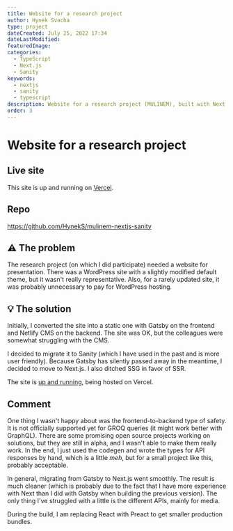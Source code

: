 ```yaml
---
title: Website for a research project
author: Hynek Svacha
type: project
dateCreated: July 25, 2022 17:34
dateLastModified:
featuredImage:
categories:
  - TypeScript
  - Next.js
  - Sanity
keywords:
  - nextjs
  - sanity
  - typescript
description: Website for a research project (MULINEM), built with Next.js & Sanity.
order: 3
---
```


<MacBookMockup image={mock}/>

# Website for a research project

<DevstackItem item="nextjs" label="NextJS" />
<DevstackItem item="sanity" label="Sanity" />

## Live site
This site is up and running on [Vercel](https://mulinem.net).

## Repo

https://github.com/HynekS/mulinem-nextjs-sanity

## <span class="text-lg [filter:opacity(0.8)]">⚠</span> The problem

The research project (on which I did participate) needed a website for presentation. There was a WordPress site with a slightly modified default theme, but it wasn't really representative. Also, for a rarely updated site, it was probably unnecessary to pay for WordPress hosting.

## <span class="text-lg [filter:opacity(0.8)]">💡</span> The solution

Initially, I converted the site into a static one with Gatsby on the frontend and Netlify CMS on the backend. The site was OK, but the colleagues were somewhat struggling with the CMS.

 I decided to migrate it to Sanity (which I have used in the past and is more user friendly). Because Gatsby has silently passed away in the meantime, I decided to move to Next.js. I also ditched SSG in favor of SSR.

 The site is [up and running](https://mulinem.net), being hosted on Vercel.

 <Gallery gallery={gallery}/>

## Comment

One thing I wasn't happy about was the frontend-to-backend type of safety. It is not officially supported yet for GROQ queries (it might work better with GraphQL). There are some promising open source projects working on solutions, but they are still in alpha, and I wasn't able to make them really work. In the end, I just used the codegen and wrote the types for API responses by hand, which is a little _meh_, but for a small project like this, probably acceptable.

In general, migrating from Gatsby to Next.js went smoothly. The result is much cleaner (which is probably due to the fact that I have more experience with Next than I did with Gatsby when building the previous version). The only thing I've struggled with a little is the different APIs, mainly for media.

During the build, I am replacing React with Preact to get smaller production bundles.

